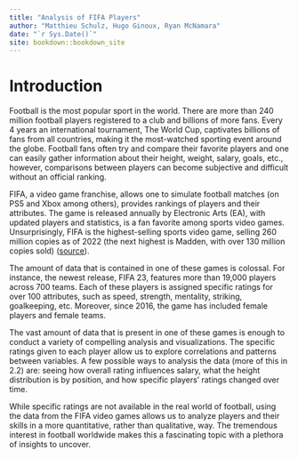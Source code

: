 ```yaml
--- 
title: "Analysis of FIFA Players"
author: "Matthieu Schulz, Hugo Ginoux, Ryan McNamara"
date: "`r Sys.Date()`"
site: bookdown::bookdown_site
---
```


# Introduction

Football is the most popular sport in the world. There are more than 240 million football players registered to a club and billions of more fans. Every 4 years an international tournament, The World Cup, captivates billions of fans from all countries, making it the most-watched sporting event around the globe. Football fans often try and compare their favorite players and one can easily gather information about their height, weight, salary, goals, etc., however, comparisons between players can become subjective and difficult without an official ranking. 

FIFA, a video game franchise, allows one to simulate football matches (on PS5 and Xbox among others), provides rankings of players and their attributes. The game is released annually by Electronic Arts (EA), with updated players and statistics, is a fan favorite among sports video games. Unsurprisingly, FIFA is the highest-selling sports video game, selling 260 million copies as of 2022 (the next highest is Madden, with over 130 million copies sold) ([source](https://www.rookieroad.com/sports/top-10-sports-video-games/)).

The amount of data that is contained in one of these games is colossal. For instance, the newest release, FIFA 23, features more than 19,000 players across 700 teams. Each of these players is assigned specific ratings for over 100 attributes, such as speed, strength, mentality, striking, goalkeeping, etc. Moreover, since 2016, the game has included female players and female teams. 

The vast amount of data that is present in one of these games is enough to conduct a variety of compelling analysis and visualizations. The specific ratings given to each player allow us to explore correlations and patterns between variables. A few possible ways to analysis the data (more of this in 2.2) are: seeing how overall rating influences salary, what the height distribution is by position, and how specific players’ ratings changed over time. 

While specific ratings are not available in the real world of football, using the data from the FIFA video games allows us to analyze players and their skills in a more quantitative, rather than qualitative, way. The tremendous interest in football worldwide makes this a fascinating topic with a plethora of insights to uncover. 

